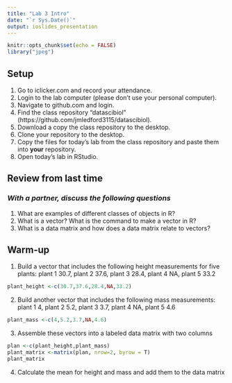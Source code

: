 ```yaml
---
title: "Lab 3 Intro"
date: "`r Sys.Date()`"
output: ioslides_presentation
---
```


```r
knitr::opts_chunk$set(echo = FALSE)
library("jpeg")
```

## Setup
1. Go to iclicker.com and record your attendance.
2. Login to the lab computer (please don't use your personal computer).  
3. Navigate to github.com and login.  
4. Find the class repository "datascibiol" (https://github.com/jmledford3115/datascibiol).  
5. Download a copy the class repository to the desktop.  
6. Clone your repository to the desktop.  
7. Copy the files for today's lab from the class repository and paste them into **your** repository.  
8. Open today's lab in RStudio.  

## Review from last time
### *With a partner, discuss the following questions*
1. What are examples of different classes of objects in R?
2. What is a vector? What is the command to make a vector in R?
3. What is a data matrix and how does a data matrix relate to vectors?  

## Warm-up
1. Build a vector that includes the following height measurements for five plants:
plant 1 30.7, plant 2 37.6, plant 3 28.4, plant 4 NA, plant 5 33.2
```r
plant_height <-c(30.7,37.6,28.4,NA,33.2)
```

2. Build another vector that includes the following mass measurements:
plant 1 4, plant 2 5.2, plant 3 3.7, plant 4 NA, plant 5 4.6
```r
plant_mass <-c(4,5.2,3.7,NA,4.6)
```

3. Assemble these vectors into a labeled data matrix with two columns
```r
plan <-c(plant_height,plant_mass)
plant_matrix <-matrix(plan, nrow=2, byrow = T)
plant_matrix
```

4. Calculate the mean for height and mass and add them to the data matrix
